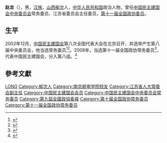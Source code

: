 '''赵龙'''（{{bd|1946年|1月|}}），男，[[汉族|汉族]]，[[山西|山西]][[榆次|榆次]]人，[[中华人民共和国|中华人民共和国]]政治人物，曾任[[中国民主建国会中央委员会|中国民主建国会中央委员会]]常务委员、江苏省委员会主任委员，[[第十一届全国政协委员|第十一届全国政协委员]]。

== 生平 ==
2002年12月，[[中国民主建国会|中国民主建国会]]第八次全国代表大会在北京召开，并选举产生第八届中央委员会，他当选常务委员<ref>{{Cite book|title=中华人民共和国年鉴 2003 总第23期|last=中华人民共和国年鉴编辑部编辑|publisher=中华人民共和国年鉴社|year=2003.11|pages=277}}</ref><ref>{{Cite book|title=中国改革开放新时期年鉴 2002年|last=[[王振川|王振川]]主编|publisher=[[中国民主法制出版社|中国民主法制出版社]]|year=2014|isbn=978-7-5162-0674-4|location=北京|pages=1090}}</ref>。2008年，当选第十一届全国政协常务委员<ref>{{cite news|title=第十一届全国政协委员名单|url=http://www.indaa.com.cn/zt/2009qglh/zxzs/200903/t20090303_127573.html|accessdate=2013-04-09|newspaper=新华社北京1月25日电 中国人民政治协商会议第十一届全国委员会委员名单(共2237人，2008年1月25日政协第十届全国委员会常务委员会第二十次会议通过)|date=2008年1月25日|deadurl=yes|archiveurl=https://web.archive.org/web/20130928014403/http://www.indaa.com.cn/zt/2009qglh/zxzs/200903/t20090303_127573.html|archivedate=2013年9月28日}}</ref>，代表中国民主建国会，分入第八组。<ref>{{cite news|title=全国政协信息-赵龙|url=http://www.cppcc.gov.cn/CMS/wylibary/showJcwyxtInfoWylibary.action?tabJcwyxt.guid=11W0002650&wytype=wjwy|accessdate=2013-04-11|newspaper=全国政协委员会|archive-date=2016-03-04|archive-url=https://web.archive.org/web/20160304203603/http://www.cppcc.gov.cn/CMS/wylibary/showJcwyxtInfoWylibary.action?tabJcwyxt.guid=11W0002650&wytype=wjwy|dead-url=no}}</ref>

== 參考文獻 ==
{{reflist}}

{{中国政治人物小作品}}
{{中国民主建国会第八届中央委员会}}
{{中国民主建国会第九届中央委员会}}

{{Authority control}}
{{DEFAULTSORT:Zhao赵}}
[[Category:赵姓|LONG]]
[[Category:榆次人|Category:榆次人]]
[[Category:南京邮电学院校友|Category:南京邮电学院校友]]
[[Category:江苏省人大常委会副主任|Category:江苏省人大常委会副主任]]
[[Category:中国民主建国会会员|Category:中国民主建国会会员]]
[[Category:中国民主建国会中央委员会常务委员|Category:中国民主建国会中央委员会常务委员]]
[[Category:第九屆全國政協委員|Category:第九屆全國政協委員]]
[[Category:第十届全国政协常务委员|Category:第十届全国政协常务委员]]
[[Category:第十一届全国政协常务委员|Category:第十一届全国政协常务委员]]